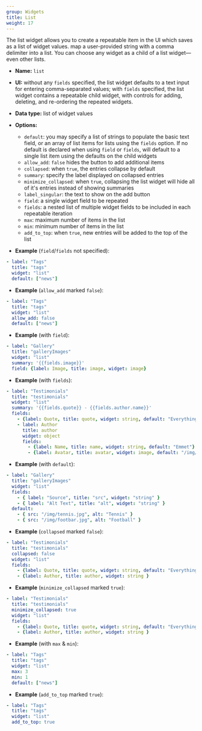 ```yaml
---
group: Widgets
title: List
weight: 17
---
```

The list widget allows you to create a repeatable item in the UI which saves as a list of widget values. map a user-provided string with a comma delimiter into a list. You can choose any widget as a child of a list widget—even other lists.

* **Name:** `list`
* **UI:** without any `fields` specified, the list widget defaults to a text input for entering comma-separated values; with `fields`  specified, the list widget contains a repeatable child widget, with controls for adding, deleting, and re-ordering the repeated widgets.
* **Data type:** list of widget values
* **Options:**

  * `default`: you may specify a list of strings to populate the basic text
    field, or an array of list items for lists using the `fields` option. If no
    default is declared when using `field` or `fields`, will default to a single
    list item using the defaults on the child widgets
  * `allow_add`: `false` hides the button to add additional items
  * `collapsed`: when `true`, the entries collapse by default
  * `summary`: specify the label displayed on collapsed entries
  * `minimize_collapsed`: when `true`, collapsing the list widget will hide all of it's entries instead of showing summaries
  * `label_singular`: the text to show on the add button
  * `field`: a single widget field to be repeated
  * `fields`: a nested list of multiple widget fields to be included in each repeatable iteration
  * `max`: maximum number of items in the list
  * `min`: minimum number of items in the list
  * `add_to_top`: when `true`, new entries will be added to the top of the list
* **Example** (`field`/`fields` not specified):

```yaml
- label: "Tags"
  title: "tags"
  widget: "list"
  default: ["news"]
```

* **Example** (`allow_add` marked `false`):

```yaml
- label: "Tags"
  title: "tags"
  widget: "list"
  allow_add: false
  default: ["news"]
```

* **Example** (with `field`):

```yaml
- label: "Gallery"
  title: "galleryImages"
  widget: "list"
  summary: '{{fields.image}}'
  field: {label: Image, title: image, widget: image}
```

* **Example** (with `fields`):

```yaml
- label: "Testimonials"
  title: "testimonials"
  widget: "list"
  summary: '{{fields.quote}} - {{fields.author.name}}'
  fields:
    - {label: Quote, title: quote, widget: string, default: "Everything is awesome!"}
    - label: Author
      title: author
      widget: object
      fields:
        - {label: Name, title: name, widget: string, default: "Emmet"}
        - {label: Avatar, title: avatar, widget: image, default: "/img/emmet.jpg"}
```

* **Example** (with `default`):

```yaml
- label: "Gallery"
  title: "galleryImages"
  widget: "list"
  fields:
    - { label: "Source", title: "src", widget: "string" }
    - { label: "Alt Text", title: "alt", widget: "string" }
  default:
    - { src: "/img/tennis.jpg", alt: "Tennis" }
    - { src: "/img/footbar.jpg", alt: "Football" }
```

* **Example** (`collapsed` marked `false`):

```yaml
- label: "Testimonials"
  title: "testimonials"
  collapsed: false
  widget: "list"
  fields:
    - {label: Quote, title: quote, widget: string, default: "Everything is awesome!"}
    - {label: Author, title: author, widget: string }
```

* **Example** (`minimize_collapsed` marked `true`):

```yaml
- label: "Testimonials"
  title: "testimonials"
  minimize_collapsed: true
  widget: "list"
  fields:
    - {label: Quote, title: quote, widget: string, default: "Everything is awesome!"}
    - {label: Author, title: author, widget: string }
```

* **Example** (with `max` & `min`):

```yaml
- label: "Tags"
  title: "tags"
  widget: "list"
  max: 3
  min: 1
  default: ["news"]
```

* **Example** (`add_to_top` marked `true`):

```yaml
- label: "Tags"
  title: "tags"
  widget: "list"
  add_to_top: true
```